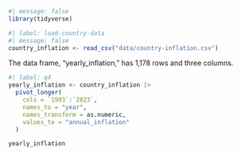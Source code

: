 ```r
#| message: false
library(tidyverse)
```

```r
#| label: load-country-data
#| message: false
country_inflation <- read_csv("data/country-inflation.csv")
```

The data frame, "yearly_inflation," has 1,178 rows and three columns.

```r
#| label: q4
yearly_inflation <- country_inflation |>
  pivot_longer(
    cols = `1993`:`2023`,
    names_to = "year",
    names_transform = as.numeric,
    values_to = "annual_inflation"
  )

yearly_inflation
```
